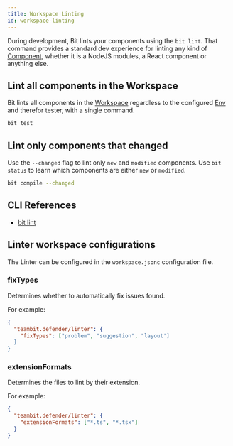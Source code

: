```yaml
---
title: Workspace Linting
id: workspace-linting
---
```


During development, Bit lints your components using the `bit lint`. That command provides a standard dev experience for linting any kind of [Component](#), whether it is a NodeJS modules, a React component or anything else.

## Lint all components in the Workspace

Bit lints all components in the [Workspace](/workspace/overview) regardless to the configured [Env](/envs/overview) and therefor tester, with a single command.

```bash
bit test
```

## Lint only components that changed

Use the `--changed` flag to lint only `new` and `modified` components. Use `bit status` to learn
which components are either `new` or `modified`.

```bash
bit compile --changed
```

## CLI References

- [bit lint](/reference/cli-reference#lint)

## Linter workspace configurations

The Linter can be configured in the `workspace.jsonc` configuration file.

### fixTypes

Determines whether to automatically fix issues found.

For example:

```json
{
  "teambit.defender/linter": {
    "fixTypes": ["problem", "suggestion", "layout']
  }
}
```

### extensionFormats

Determines the files to lint by their extension.

For example:

```json
{
  "teambit.defender/linter": {
    "extensionFormats": ["*.ts", "*.tsx"]
  }
}
```
